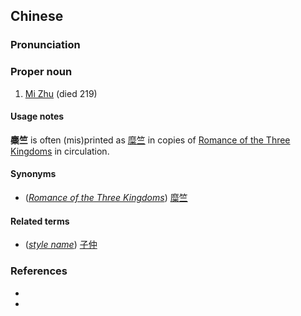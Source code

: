 ==Chinese==
{{zh-forms}}

===Pronunciation===
{{zh-pron
|m=mízhú
|cat=pn
}}

===Proper noun===
{{zh-proper noun}}

# [[w:Mi Zhu|Mi Zhu]] (died 219)

====Usage notes====
'''麋竺''' is often (mis)printed as [[糜竺]] in copies of [[s:Romance of the Three Kingdoms|Romance of the Three Kingdoms]] in circulation.

====Synonyms====
* (''[[w:Romance of the Three Kingdoms|Romance of the Three Kingdoms]]'') [[糜竺]]

====Related terms====
* (''[[w:Chinese style name|style name]]'') [[子仲]]

===References===
* {{pedialite|麋竺|lang=zh}}
* {{pedialite|Mi Zhu}}